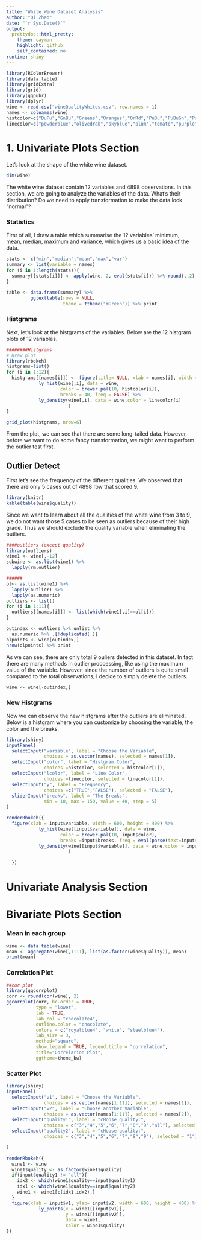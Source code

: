 ---
title: "White Wine Dataset Analysis"
author: "Qi Zhao"
date: "`r Sys.Date()`"
output:
  prettydoc::html_pretty:
    theme: cayman
    highlight: github
    self_contained: no
runtime: shiny
---
```{r echo=FALSE,cache=TRUE,message=FALSE}
library(RColorBrewer)
library(data.table)
library(gridExtra)
library(grid)
library(ggpubr)
library(dplyr)
wine <- read.csv("wineQualityWhites.csv", row.names = 1)
names <- colnames(wine)
histcolor=c("BuPu","GnBu","Greens","Oranges","OrRd","PuBu","PuBuGn","PuRd","RdPu","YlGn","YlGnBu","YlOrRd")
linecolor=c("powderblue","olivedrab","skyblue","plum","tomato","purple","slateblue", "red","khaki","yellow","green","greenyellow")
```

# 1. Univariate Plots Section

Let's look at the shape of the white wine dataset.
```{r}
dim(wine)
```
The white wine dataset contain 12 variables and 4898 observations. In this section, we are going to analyze the variables of the data. What's their distribution? Do we need to apply transformation to make the data look "normal"?

### Statistics
First of all, I draw a table which summarise the 12 variables' minimum, mean, median, maximum and variance, which gives us a basic idea of the data.
```{r echo=FALSE,cache=TRUE,message=FALSE}
stats <- c("min","median","mean","max","var")
summary <- list(variable = names)
for (i in 1:length(stats)){
  summary[[stats[i]]] <- apply(wine, 2, eval(stats[i])) %>% round(.,2)
}
```

```{r }
table <- data.frame(summary) %>% 
         ggtexttable(rows = NULL, 
                     theme = ttheme("mGreen")) %>% print
```

### Histgrams

Next, let's look at the histgrams of the variables. Below are the 12 histgram plots of 12 variables.

```{r echo=FALSE,cache=TRUE,warning=FALSE,message=FALSE}
########Histgrams
# Draw plot
library(rbokeh)
histgrams=list()
for (i in 1:12){
  histgrams[[names[i]]] <- figure(title= NULL, xlab = names[i], width = 400, height = 250) %>%
            ly_hist(wine[,i], data = wine, 
                    color = brewer.pal(10, histcolor[i]), 
                    breaks = 40, freq = FALSE) %>%
            ly_density(wine[,i], data = wine,color = linecolor[i]
                       )
}
```

```{r fig.align='center',warning=FALSE}
grid_plot(histgrams, nrow=6)
```




From the plot, we can see that there are some long-tailed data. However, before we want to do some fancy transformation, we might want to perform the outlier test first.

## Outlier Detect

First let's see the frequency of the different qualities. We observed that there are only 5 cases out of 4898 row that scored 9.
```{r  echo=FALSE,results="asis"}
library(knitr)
kable(table(wine$quality))
```

Since we want to learn about all the qualities of the white wine from 3 to 9, we do not want those 5 cases to be seen as outliers because of their high grade. Thus we should exclude the quality variable when eliminating the outliers.
```{r echo=FALSE,cache=TRUE,message=FALSE}
####outliers (except quality)
library(outliers)
wine1 <- wine[,-12]
subwine <- as.list(wine1) %>% 
  lapply(rm.outlier)

######
ol<- as.list(wine1) %>% 
  lapply(outlier) %>% 
  lapply(as.numeric)
outliers <- list()
for (i in 1:11){
  outliers[[names[i]]] <- list(which(wine1[,i]==ol[i]))
}
```


```{r echo=FALSE}
outindex <- outliers %>% unlist %>% 
  as.numeric %>% .[!duplicated(.)] 
olpoints <- wine[outindex,]
nrow(olpoints) %>% print

```

As we can see, there are only total 9 ouliers detected in this dataset. In fact there are many methods in outlier proccessing, like using the maximum value of the variable. However, since the number of outliers is quite small compared to the total  observations, I decide to simply delete the outliers.
```{r}
wine <- wine[-outindex,]
```

### New Histgrams

Now we can observe the new histgrams after the outliers are eliminated. Below is a histgram where you can customize by choosing the variable, the color and the breaks.

```{r echo=FALSE}
library(shiny)
inputPanel(
  selectInput("variable", label = "Choose the Variable",
              choices = as.vector(names), selected = names[1]),
  selectInput("color", label = "Histgram Color",
              choices =histcolor, selected = histcolor[1]),
  selectInput("lcolor", label = "Line Color",
              choices =linecolor, selected = linecolor[1]),
  selectInput("y", label = "Frequency",
              choices =c("TRUE","FALSE"), selected = "FALSE"),
  sliderInput("breaks", label = "The Breaks",
              min = 10, max = 150, value = 40, step = 5)
)

renderRbokeh({
  figure(xlab = input$variable, width = 600, height = 400) %>%
            ly_hist(wine[[input$variable]], data = wine, 
                    color = brewer.pal(10, input$color), 
                    breaks =input$breaks, freq = eval(parse(text=input$y))) %>%
            ly_density(wine[[input$variable]], data = wine,color = input$lcolor
                       )
  
  })
```

# Univariate Analysis Section

# Bivariate Plots Section
### Mean in each group
```{r echo=FALSE}
wine <- data.table(wine)
mean <- aggregate(wine[,1:11], list(as.factor(wine$quality)), mean)
print(mean)
```

### Correlation Plot
```{r echo=FALSE}
##cor plot
library(ggcorrplot)
corr <- round(cor(wine), 2)
ggcorrplot(corr, hc.order = TRUE, 
           type = "lower", 
           lab = TRUE, 
           lab_col = "chocolate4",
           outline.color = "chocolate",
           colors = c("royalblue4", "white", "steelblue4"),
           lab_size = 3, 
           method="square", 
           show.legend = TRUE, legend.title = "correlation", 
           title="Correlarion Plot", 
           ggtheme=theme_bw)

```

### Scatter Plot

```{r echo=FALSE}
library(shiny)
inputPanel(
  selectInput("v1", label = "Choose the Variable",
              choices = as.vector(names[1:11]), selected = names[1]),
  selectInput("v2", label = "Choose another Variable",
              choices = as.vector(names[1:11]), selected = names[2]),
  selectInput("quality1", label = "cHoose quality:",
              choices = c("3","4","5","6","7","8","9","all"), selected = "all"),
  selectInput("quality2", label = "cHoose quality:",
              choices = c("3","4","5","6","7","8","9"), selected = "1")

)

renderRbokeh({
  wine1 <- wine
  wine1$quality <- as.factor(wine1$quality)
  if(input$quality1 != "all"){
    idx2 <- which(wine1$quality==input$quality1)
    idx1 <- which(wine1$quality==input$quality2)
    wine1 <- wine1[c(idx1,idx2),]
  }
  figure(xlab = input$v1, ylab= input$v2, width = 600, height = 400) %>%
            ly_points(x = wine1[[input$v1]], 
                      y = wine1[[input$v2]],
                      data = wine1, 
                      color = wine1$quality)
})
```


